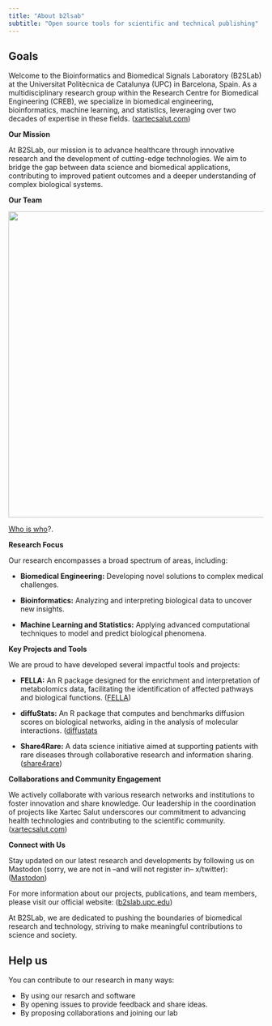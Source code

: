 ```yaml
---
title: "About b2lsab"
subtitle: "Open source tools for scientific and technical publishing"
---
```


## Goals

Welcome to the Bioinformatics and Biomedical Signals Laboratory (B2SLab) at the Universitat Politècnica de Catalunya (UPC) in Barcelona, Spain. As a multidisciplinary research group within the Research Centre for Biomedical Engineering (CREB), we specialize in biomedical engineering, bioinformatics, machine learning, and statistics, leveraging over two decades of expertise in these fields. ([xartecsalut.com](https://xartecsalut.com/members-upc/?utm_source=chatgpt.com))

**Our Mission**

At B2SLab, our mission is to advance healthcare through innovative research and the development of cutting-edge technologies. We aim to bridge the gap between data science and biomedical applications, contributing to improved patient outcomes and a deeper understanding of complex biological systems.

**Our Team**

![](team/images/b2sgrupcurrent.jpeg){width="605" fig-alt="at 2025"}

[Who is who](https://b2slab.upc.edu/team/current.html)?.

**Research Focus**

Our research encompasses a broad spectrum of areas, including:

-   **Biomedical Engineering:** Developing novel solutions to complex medical challenges.

-   **Bioinformatics:** Analyzing and interpreting biological data to uncover new insights.

-   **Machine Learning and Statistics:** Applying advanced computational techniques to model and predict biological phenomena.

**Key Projects and Tools**

We are proud to have developed several impactful tools and projects:

-   **FELLA:** An R package designed for the enrichment and interpretation of metabolomics data, facilitating the identification of affected pathways and biological functions. ([FELLA](https://www.bioconductor.org/packages/release/bioc/html/FELLA.html))

-   **diffuStats:** An R package that computes and benchmarks diffusion scores on biological networks, aiding in the analysis of molecular interactions. ([diffustats](https://www.bioconductor.org/packages/release/bioc/html/diffuStats.html)

-   **Share4Rare:** A data science initiative aimed at supporting patients with rare diseases through collaborative research and information sharing. ([share4rare](https://share4rare.org))

**Collaborations and Community Engagement**

We actively collaborate with various research networks and institutions to foster innovation and share knowledge. Our leadership in the coordination of projects like Xartec Salut underscores our commitment to advancing health technologies and contributing to the scientific community. ([xartecsalut.com](https://xartecsalut.com))

**Connect with Us**

Stay updated on our latest research and developments by following us on Mastodon (sorry, we are not in --and will not register in-- x/twitter): ([Mastodon](https://social.iris.upc.edu/@b2slab))

For more information about our projects, publications, and team members, please visit our official website: ([b2slab.upc.edu](https://b2slab.upc.edu/))

At B2SLab, we are dedicated to pushing the boundaries of biomedical research and technology, striving to make meaningful contributions to science and society.

## Help us

You can contribute to our research in many ways:

-   By using our resarch and software
-   By opening issues to provide feedback and share ideas.
-   By proposing collaborations and joining our lab

